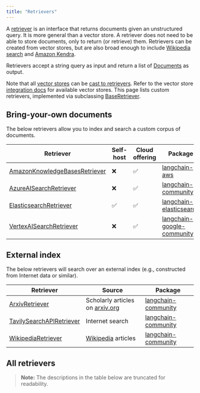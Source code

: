 ```yaml
---
title: "Retrievers"
---
```


A [retriever](/oss/langchain/retrieval#building-blocks) is an interface that returns documents given an unstructured query.
It is more general than a vector store.
A retriever does not need to be able to store documents, only to return (or retrieve) them.
Retrievers can be created from vector stores, but are also broad enough to include [Wikipedia search](/oss/integrations/retrievers/wikipedia/) and [Amazon Kendra](/oss/integrations/retrievers/amazon_kendra_retriever/).

Retrievers accept a string query as input and return a list of [Documents](https://python.langchain.com/api_reference/core/documents/langchain_core.documents.base.Document.html) as output.

Note that all [vector stores](/oss/integrations/vectorstores) can be [cast to retrievers](/oss/how-to/vectorstore_retriever/).
Refer to the vector store [integration docs](/oss/integrations/vectorstores/) for available vector stores.
This page lists custom retrievers, implemented via subclassing [BaseRetriever](/oss/how-to/custom_retriever/).

## Bring-your-own documents

The below retrievers allow you to index and search a custom corpus of documents.

| Retriever | Self-host | Cloud offering | Package |
|-----------|-----------|----------------|---------|
| [AmazonKnowledgeBasesRetriever](/oss/integrations/retrievers/bedrock) | ❌ | ✅ | [langchain-aws](https://python.langchain.com/api_reference/aws/retrievers/langchain_aws.retrievers.bedrock.AmazonKnowledgeBasesRetriever.html) |
| [AzureAISearchRetriever](/oss/integrations/retrievers/azure_ai_search) | ❌ | ✅ | [langchain-community](https://python.langchain.com/api_reference/community/retrievers/langchain_community.retrievers.azure_ai_search.AzureAISearchRetriever.html) |
| [ElasticsearchRetriever](/oss/integrations/retrievers/elasticsearch_retriever) | ✅ | ✅ | [langchain-elasticsearch](https://python.langchain.com/api_reference/elasticsearch/retrievers/langchain_elasticsearch.retrievers.ElasticsearchRetriever.html) |
| [VertexAISearchRetriever](/oss/integrations/retrievers/google_vertex_ai_search) | ❌ | ✅ | [langchain-google-community](https://python.langchain.com/api_reference/google_community/vertex_ai_search/langchain_google_community.vertex_ai_search.VertexAISearchRetriever.html) |


## External index

The below retrievers will search over an external index (e.g., constructed from Internet data or similar).

| Retriever | Source | Package |
|-----------|---------|---------|
| [ArxivRetriever](/oss/integrations/retrievers/arxiv) | Scholarly articles on [arxiv.org](https://arxiv.org/) | [langchain-community](https://python.langchain.com/api_reference/community/retrievers/langchain_community.retrievers.arxiv.ArxivRetriever.html) |
| [TavilySearchAPIRetriever](/oss/integrations/retrievers/tavily) | Internet search | [langchain-community](https://python.langchain.com/api_reference/community/retrievers/langchain_community.retrievers.tavily_search_api.TavilySearchAPIRetriever.html) |
| [WikipediaRetriever](/oss/integrations/retrievers/wikipedia) | [Wikipedia](https://www.wikipedia.org/) articles | [langchain-community](https://python.langchain.com/api_reference/community/retrievers/langchain_community.retrievers.wikipedia.WikipediaRetriever.html) |


## All retrievers

> **Note:** The descriptions in the table below are truncated for readability.

<Columns cols={3}>
<Card title="Activeloop Deep Memory" icon="link" href="/oss/integrations/retrievers/activeloop" arrow="true" cta="View guide" />
<Card title="Amazon Kendra" icon="link" href="/oss/integrations/retrievers/amazon_kendra_retriever" arrow="true" cta="View guide" />
<Card title="Arcee" icon="link" href="/oss/integrations/retrievers/arcee" arrow="true" cta="View guide" />
<Card title="Arxiv" icon="link" href="/oss/integrations/retrievers/arxiv" arrow="true" cta="View guide" />
<Card title="AskNews" icon="link" href="/oss/integrations/retrievers/asknews" arrow="true" cta="View guide" />
<Card title="Azure AI Search" icon="link" href="/oss/integrations/retrievers/azure_ai_search" arrow="true" cta="View guide" />
<Card title="Bedrock (Knowledge Bases)" icon="link" href="/oss/integrations/retrievers/bedrock" arrow="true" cta="View guide" />
<Card title="BM25" icon="link" href="/oss/integrations/retrievers/bm25" arrow="true" cta="View guide" />
<Card title="Box" icon="link" href="/oss/integrations/retrievers/box" arrow="true" cta="View guide" />
<Card title="BREEBS (Open Knowledge)" icon="link" href="/oss/integrations/retrievers/breebs" arrow="true" cta="View guide" />
<Card title="Chaindesk" icon="link" href="/oss/integrations/retrievers/chaindesk" arrow="true" cta="View guide" />
<Card title="ChatGPT plugin" icon="link" href="/oss/integrations/retrievers/chatgpt-plugin" arrow="true" cta="View guide" />
<Card title="Cognee" icon="link" href="/oss/integrations/retrievers/cognee" arrow="true" cta="View guide" />
<Card title="Cohere reranker" icon="link" href="/oss/integrations/retrievers/cohere-reranker" arrow="true" cta="View guide" />
<Card title="Cohere RAG" icon="link" href="/oss/integrations/retrievers/cohere" arrow="true" cta="View guide" />
<Card title="Contextual AI Reranker" icon="link" href="/oss/integrations/retrievers/contextual" arrow="true" cta="View guide" />
<Card title="Dappier" icon="link" href="/oss/integrations/retrievers/dappier" arrow="true" cta="View guide" />
<Card title="DocArray" icon="link" href="/oss/integrations/retrievers/docarray_retriever" arrow="true" cta="View guide" />
<Card title="Dria" icon="link" href="/oss/integrations/retrievers/dria_index" arrow="true" cta="View guide" />
<Card title="ElasticSearch BM25" icon="link" href="/oss/integrations/retrievers/elastic_search_bm25" arrow="true" cta="View guide" />
<Card title="Elasticsearch" icon="link" href="/oss/integrations/retrievers/elasticsearch_retriever" arrow="true" cta="View guide" />
<Card title="Embedchain" icon="link" href="/oss/integrations/retrievers/embedchain" arrow="true" cta="View guide" />
<Card title="FlashRank reranker" icon="link" href="/oss/integrations/retrievers/flashrank-reranker" arrow="true" cta="View guide" />
<Card title="Fleet AI Context" icon="link" href="/oss/integrations/retrievers/fleet_context" arrow="true" cta="View guide" />
<Card title="Galaxia" icon="link" href="/oss/integrations/retrievers/galaxia-retriever" arrow="true" cta="View guide" />
<Card title="Google Drive" icon="link" href="/oss/integrations/retrievers/google_drive" arrow="true" cta="View guide" />
<Card title="Google Vertex AI Search" icon="link" href="/oss/integrations/retrievers/google_vertex_ai_search" arrow="true" cta="View guide" />
<Card title="Graph RAG" icon="link" href="/oss/integrations/retrievers/graph_rag" arrow="true" cta="View guide" />
<Card title="GreenNode" icon="link" href="/oss/integrations/retrievers/greennode_reranker" arrow="true" cta="View guide" />
<Card title="IBM watsonx.ai" icon="link" href="/oss/integrations/retrievers/ibm_watsonx_ranker" arrow="true" cta="View guide" />
<Card title="JaguarDB Vector Database" icon="link" href="/oss/integrations/retrievers/jaguar" arrow="true" cta="View guide" />
<Card title="Kay.ai" icon="link" href="/oss/integrations/retrievers/kay" arrow="true" cta="View guide" />
<Card title="Kinetica Vectorstore" icon="link" href="/oss/integrations/retrievers/kinetica" arrow="true" cta="View guide" />
<Card title="kNN" icon="link" href="/oss/integrations/retrievers/knn" arrow="true" cta="View guide" />
<Card title="LinkupSearchRetriever" icon="link" href="/oss/integrations/retrievers/linkup_search" arrow="true" cta="View guide" />
<Card title="LLMLingua Document Compressor" icon="link" href="/oss/integrations/retrievers/llmlingua" arrow="true" cta="View guide" />
<Card title="LOTR (Merger Retriever)" icon="link" href="/oss/integrations/retrievers/merger_retriever" arrow="true" cta="View guide" />
<Card title="Metal" icon="link" href="/oss/integrations/retrievers/metal" arrow="true" cta="View guide" />
<Card title="NanoPQ (Product Quantization)" icon="link" href="/oss/integrations/retrievers/nanopq" arrow="true" cta="View guide" />
<Card title="Nebius" icon="link" href="/oss/integrations/retrievers/nebius" arrow="true" cta="View guide" />
<Card title="needle" icon="link" href="/oss/integrations/retrievers/needle" arrow="true" cta="View guide" />
<Card title="Nimble" icon="link" href="/oss/integrations/retrievers/nimble" arrow="true" cta="View guide" />
<Card title="Outline" icon="link" href="/oss/integrations/retrievers/outline" arrow="true" cta="View guide" />
<Card title="Permit" icon="link" href="/oss/integrations/retrievers/permit" arrow="true" cta="View guide" />
<Card title="Pinecone Hybrid Search" icon="link" href="/oss/integrations/retrievers/pinecone_hybrid_search" arrow="true" cta="View guide" />
<Card title="Pinecone Rerank" icon="link" href="/oss/integrations/retrievers/pinecone_rerank" arrow="true" cta="View guide" />
<Card title="PubMed" icon="link" href="/oss/integrations/retrievers/pubmed" arrow="true" cta="View guide" />
<Card title="Qdrant Sparse Vector" icon="link" href="/oss/integrations/retrievers/qdrant-sparse" arrow="true" cta="View guide" />
<Card title="RAGatouille" icon="link" href="/oss/integrations/retrievers/ragatouille" arrow="true" cta="View guide" />
<Card title="RePhraseQuery" icon="link" href="/oss/integrations/retrievers/re_phrase" arrow="true" cta="View guide" />
<Card title="Rememberizer" icon="link" href="/oss/integrations/retrievers/rememberizer" arrow="true" cta="View guide" />
<Card title="SEC filing" icon="link" href="/oss/integrations/retrievers/sec_filings" arrow="true" cta="View guide" />
<Card title="Self-querying retrievers" icon="link" href="/oss/integrations/retrievers/self_query" arrow="true" cta="View guide" />
<Card title="SVM" icon="link" href="/oss/integrations/retrievers/svm" arrow="true" cta="View guide" />
<Card title="TavilySearchAPI" icon="link" href="/oss/integrations/retrievers/tavily" arrow="true" cta="View guide" />
<Card title="TF-IDF" icon="link" href="/oss/integrations/retrievers/tf_idf" arrow="true" cta="View guide" />
<Card title="NeuralDB" icon="link" href="/oss/integrations/retrievers/thirdai_neuraldb" arrow="true" cta="View guide" />
<Card title="ValyuContext" icon="link" href="/oss/integrations/retrievers/valyu" arrow="true" cta="View guide" />
<Card title="Vectorize" icon="link" href="/oss/integrations/retrievers/vectorize" arrow="true" cta="View guide" />
<Card title="Vespa" icon="link" href="/oss/integrations/retrievers/vespa" arrow="true" cta="View guide" />
<Card title="Wikipedia" icon="link" href="/oss/integrations/retrievers/wikipedia" arrow="true" cta="View guide" />
<Card title="You.com" icon="link" href="/oss/integrations/retrievers/you-retriever" arrow="true" cta="View guide" />
<Card title="Zep Cloud" icon="link" href="/oss/integrations/retrievers/zep_cloud_memorystore" arrow="true" cta="View guide" />
<Card title="Zep Open Source" icon="link" href="/oss/integrations/retrievers/zep_memorystore" arrow="true" cta="View guide" />
<Card title="Zilliz Cloud Pipeline" icon="link" href="/oss/integrations/retrievers/zilliz_cloud_pipeline" arrow="true" cta="View guide" />
<Card title="Zotero" icon="link" href="/oss/integrations/retrievers/zotero" arrow="true" cta="View guide" />
</Columns>

